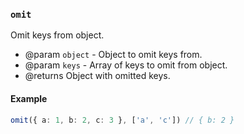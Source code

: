 ### `omit`

Omit keys from object.

- @param `object` - Object to omit keys from.
- @param `keys` - Array of keys to omit from object.
- @returns Object with omitted keys.

#### Example

```ts
omit({ a: 1, b: 2, c: 3 }, ['a', 'c']) // { b: 2 }
```
